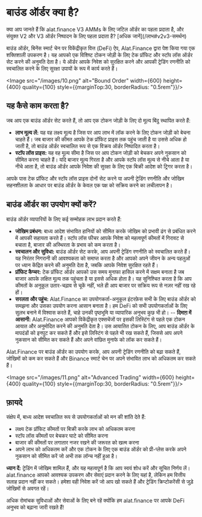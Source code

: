 
# बाउंड ऑर्डर क्या है?

<Callout>
क्या आप जानते हैं कि alat.finance V3 AMMs के लिए जटिल ऑर्डर का पहला प्रदाता है, और संयुक्त V2 और V3 ऑर्डर निष्पादन के लिए पहला प्रदाता है? [अधिक जानें](/लाभ#v2v3-समर्थन)
</Callout>

बाउंड ऑर्डर, बिनेंस स्मार्ट चेन पर विकेंद्रीकृत वित्त (DeFi) ऐप, Alat.Finance द्वारा पेश किया गया एक शक्तिशाली उपकरण है। यह आपको एक विशिष्ट टोकन जोड़ी के लिए टेक प्रॉफिट और स्टॉप लॉस ऑर्डर सेट करने की अनुमति देता है। ये ऑर्डर आपके निवेश को सुरक्षित करने और आपकी ट्रेडिंग रणनीति को स्वचालित करने के लिए सुरक्षा उपायों के रूप में कार्य करते हैं।

<Image src="/images/10.png" alt="Bound Order" width={600} height={400} quality={100} style={{marginTop:30, borderRadius: "0.5rem"}}/>

## यह कैसे काम करता है?

जब आप एक बाउंड ऑर्डर सेट करते हैं, तो आप एक टोकन जोड़ी के लिए दो मूल्य बिंदु स्थापित करते हैं:

- **लाभ मूल्य लें:** यह वह लक्ष्य मूल्य है जिस पर आप लाभ में लॉक करने के लिए टोकन जोड़ी को बेचना चाहते हैं। जब बाजार की कीमत आपके टेक प्रॉफिट प्राइस तक पहुंच जाती है या उससे अधिक हो जाती है, तो बाउंड ऑर्डर स्वचालित रूप से एक विक्रय ऑर्डर निष्पादित करता है।
- **स्टॉप लॉस प्राइस:** यह वह मूल्य सीमा है जिस पर आप टोकन जोड़ी को बेचकर अपने नुकसान को सीमित करना चाहते हैं। यदि बाजार मूल्य गिरता है और आपके स्टॉप लॉस मूल्य से नीचे आता है या नीचे आता है, तो बाउंड ऑर्डर आपके निवेश की सुरक्षा के लिए एक बिक्री आदेश को ट्रिगर करता है।

आपके पास टेक प्रॉफिट और स्टॉप लॉस प्राइस दोनों सेट करने या अपनी ट्रेडिंग रणनीति और जोखिम सहनशीलता के आधार पर बाउंड ऑर्डर के केवल एक पक्ष को सक्रिय करने का लचीलापन है।

## बाउंड ऑर्डर का उपयोग क्यों करें?

बाउंड ऑर्डर व्यापारियों के लिए कई सम्मोहक लाभ प्रदान करते हैं:

- **जोखिम प्रबंधन:** बाध्य आदेश संभावित हानियों को सीमित करके जोखिम को प्रभावी ढंग से प्रबंधित करने में आपकी सहायता करते हैं। स्टॉप लॉस फीचर आपके निवेश को महत्वपूर्ण कीमतों में गिरावट से बचाता है, बाजार की अस्थिरता के प्रभाव को कम करता है।
- **स्वचालन और सुविधा:** बाउंड ऑर्डर सेट करके, आप अपनी ट्रेडिंग रणनीति को स्वचालित करते हैं। यह निरंतर निगरानी की आवश्यकता को समाप्त करता है और आपको अपने जीवन के अन्य पहलुओं पर ध्यान केंद्रित करने की अनुमति देता है, जबकि आपके निवेश सुरक्षित रहते हैं।
- **प्रॉफिट कैप्चर:** टेक प्रॉफिट ऑर्डर आपको उस समय मुनाफा हासिल करने में सक्षम बनाता है जब बाजार आपके लक्षित मूल्य तक पहुंचता है या इससे अधिक होता है। यह सुनिश्चित करता है कि आप कीमतों के अनुकूल उतार-चढ़ाव से चूकें नहीं, भले ही आप बाजार पर सक्रिय रूप से नज़र नहीं रख रहे हों।
- **सरलता और पहुंच:** Alat.Finance का उपयोगकर्ता-अनुकूल इंटरफ़ेस सभी के लिए बाउंड ऑर्डर को समझना और उसका उपयोग करना आसान बनाता है। हम DeFi को सभी उपयोगकर्ताओं के लिए सुलभ बनाने में विश्वास करते हैं, चाहे उनकी पृष्ठभूमि या व्यापारिक अनुभव कुछ भी हो।
-- **दिमाग़ में आसानी:** Alat.Finance आपको विकेंद्रीकृत एक्सचेंजों पर इसकी लिस्टिंग से पहले एक टोकन आयात और अनुमोदित करने की अनुमति देता है। उस आयातित टोकन के लिए, आप बाउंड ऑर्डर के मापदंडों को इनपुट कर सकते हैं और इसे लिस्टिंग से पहले भी रख सकते हैं, जिससे आप अपने नुकसान को सीमित कर सकते हैं और अपने वांछित मुनाफे को लॉक कर सकते हैं।

Alat.Finance पर बाउंड ऑर्डर का उपयोग करके, आप अपनी ट्रेडिंग रणनीति को बढ़ा सकते हैं, जोखिमों को कम कर सकते हैं और Binance स्मार्ट चेन पर अपने संभावित लाभ को अधिकतम कर सकते हैं।

<Image src="/images/11.png" alt="Advanced Trading" width={600} height={400} quality={100} style={{marginTop:30, borderRadius: "0.5rem"}}/>


## फ़ायदे

संक्षेप में, बाध्य आदेश स्वचालित रूप से उपयोगकर्ताओं को मन की शांति देते हैं:

- लक्ष्य टेक प्रॉफिट कीमतों पर बिक्री करके लाभ को अधिकतम करना
- स्टॉप लॉस कीमतों पर बेचकर घाटे को सीमित करना
- बाजार की कीमतों पर लगातार नजर रखने की जरूरत को खत्म करना
- अपने लाभ को अधिकतम करें और एक टोकन के लिए एक बाउंड ऑर्डर को प्री-प्लेस करके अपने नुकसान को सीमित करें जो अभी तक लॉन्च नहीं हुआ है।


**ध्यान दें:** ट्रेडिंग में जोखिम शामिल हैं, और यह महत्वपूर्ण है कि आप स्वयं शोध करें और सूचित निर्णय लें। alat.finance आपको आवश्यक उपकरण और सेवाएं प्रदान करने के लिए यहां है, लेकिन हम वित्तीय सलाह प्रदान नहीं कर सकते। हमेशा वही निवेश करें जो आप खो सकते हैं और ट्रेडिंग क्रिप्टोकरेंसी से जुड़े जोखिमों से अवगत रहें।

अधिक रोमांचक सुविधाओं और सेवाओं के लिए बने रहें क्योंकि हम alat.finance पर आपके DeFi अनुभव को बढ़ाना जारी रखते हैं!